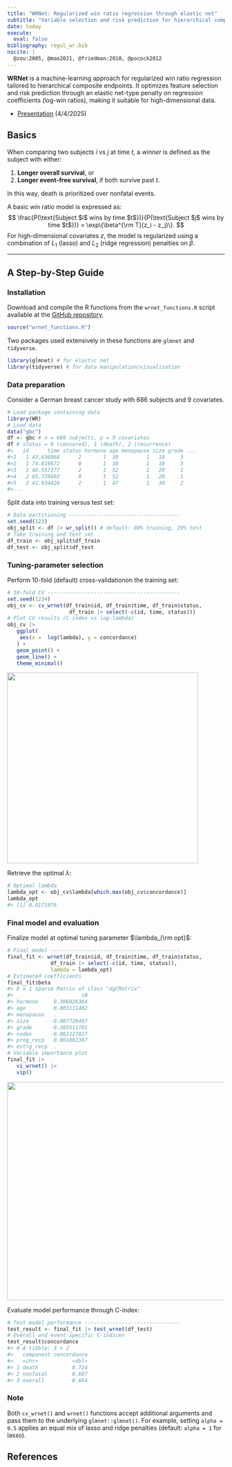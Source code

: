 ```yaml
---
title: "WRNet: Regularized win ratio regression through elastic net"
subtitle: "Variable selection and risk prediction for hierarchical composite outcomes"
date: today
execute:
  eval: false
bibliography: regul_wr.bib
nocite: |
  @zou:2005, @mao2021, @friedman:2010, @pocock2012
---
```


**WRNet** is a machine-learning approach for regularized win ratio regression tailored to hierarchical composite endpoints. It optimizes feature selection and risk prediction through an elastic net-type penalty on regression coefficients (log-win ratios), making it suitable for high-dimensional data.

-   [Presentation](presentation.html) (4/4/2025)

## Basics

When comparing two subjects $i$ vs $j$ at time $t$, a *winner* is defined as the subject with either:

1.  **Longer overall survival**, or\
2.  **Longer event-free survival**, if both survive past $t$.

In this way, death is prioritized over nonfatal events.

A basic win ratio model is expressed as: $$
\frac{P(\text{Subject $i$ wins by time $t$})}{P(\text{Subject $j$ wins by time $t$})} = \exp\{\beta^{\rm T}(z_i - z_j)\}.
$$ For high-dimensional covariates $z$, the model is regularized using a combination of $L_1$ (lasso) and $L_2$ (ridge regression) penalties on $\beta$.

------------------------------------------------------------------------

## A Step-by-Step Guide

### Installation

Download and compile the R functions from the `wrnet_functions.R` script available at the [GitHub repository](https://github.com/lmaowisc/wrnet).

```r
source("wrnet_functions.R")
```

Two packages used extensively in these functions are `glmnet` and `tidyverse`.

```r
library(glmnet) # for elastic net
library(tidyverse) # for data manipulation/visualization
```

### Data preparation

Consider a German breast cancer study with 686 subjects and 9 covariates.

```r
# Load package containing data
library(WR)
# Load data
data("gbc") 
df <- gbc # n = 686 subjects, p = 9 covariates
df # status = 0 (censored), 1 (death), 2 (recurrence)
#>   id      time status hormone age menopause size grade ...
#>1   1 43.836066      2       1  38         1   18     3  
#>2   1 74.819672      0       1  38         1   18     3  
#>3   2 46.557377      2       1  52         1   20     1   
#>4   2 65.770492      0       1  52         1   20     1  
#>5   3 41.934426      2       1  47         1   30     2   
#>...
```

Split data into training versus test set:

```r
# Data partitioning ------------------------------------
set.seed(123)
obj_split <- df |> wr_split() # default: 80% training, 20% test
# Take training and test set
df_train <- obj_split$df_train
df_test <- obj_split$df_test
```

### Tuning-parameter selection

Perform 10-fold (default) cross-validationon the training set:

```r
# 10-fold CV -------------------------------------------
set.seed(1234)
obj_cv <- cv_wrnet(df_train$id, df_train$time, df_train$status, 
                    df_train |> select(-c(id, time, status)))
# Plot CV results (C-index vs log-lambda)
obj_cv |> 
   ggplot(
    aes(x =  log(lambda), y = concordance)
   ) +
   geom_point() +
   geom_line() +
   theme_minimal()
```

![](images/gbc_cv.png){fig-align="left" width="442"}

Retrieve the optimal $\lambda$:

```r
# Optimal lambda
lambda_opt <- obj_cv$lambda[which.max(obj_cv$concordance)]
lambda_opt
#> [1] 0.0171976
```

### Final model and evaluation

Finalize model at optimal tuning parameter $\lambda_{\rm opt}$:

```r
# Final model ------------------------------------------
final_fit <- wrnet(df_train$id, df_train$time, df_train$status, 
              df_train |> select(-c(id, time, status)), 
              lambda = lambda_opt)
# Estimated coefficients
final_fit$beta
#> 8 x 1 sparse Matrix of class "dgCMatrix"
#>                      s0
#> hormone     0.306026364
#> age         0.003111462
#> menopause   .          
#> size       -0.007720497
#> grade      -0.285511701
#> nodes      -0.082227827
#> prog_recp   0.001861367
#> estrg_recp  .     
# Variable importance plot
final_fit |> 
   vi_wrnet() |>
   vip()

```

![](images/gbc_vip.png){fig-align="left" width="506"}

Evaluate model performance through C-index:

```r
# Test model performance -------------------------------
test_result <- final_fit |> test_wrnet(df_test)
# Overall and event-specific C-indices
test_result$concordance
#> # A tibble: 3 × 2
#>   component concordance
#>   <chr>           <dbl>
#> 1 death           0.724
#> 2 nonfatal        0.607
#> 3 overall         0.664
```

### Note

Both `cv_wrnet()` and `wrnet()` functions accept additional arguments and pass them to the underlying `glmnet::glmnet()`. For example, setting `alpha = 0.5` applies an equal mix of lasso and ridge penalties (default: `alpha = 1` for lasso).

## References
